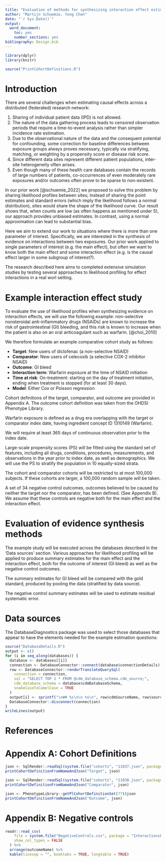 ```yaml
---
title: "Evaluation of methods for synthesizing interaction effect estimates"
author: "Martijn Schuemie, Yong Chen"
date: "`r Sys.Date()`"
output: 
  word_document: 
    toc: yes
    number_sections: yes
bibliography: Design.bib
---
```


```r
library(dplyr)
library(knitr)

source("PrintCohortDefinitions.R")

```

# Introduction

There are several challenges when estimating causal effects across a distributed (federated) research network:

1. Sharing of individual patient data (IPD) is not allowed.
2. The nature of the data gathering process leads to censored observation periods that require a time-to-event analysis rather than simpler incidence rate estimation. 
3. Due to the observational nature of the data and the consequent potential for confounding, some correction for baseline differences between exposure groups always proves necessary, typically via stratifying, matching, or weighting by a propensity score or disease risk score.
4. Since different data sites represent different patient populations, inter-site heterogeneity often arises. 
5. Even though many of these health care databases contain the records of large numbers of patients, co-occurrences of even moderately rare exposures and/or outcomes often prove to be sparse to non-existent.

In our prior work [@schuemie_2022] we proposed to solve this problem by sharing likelihood profiles between sites; Instead of sharing the point estimates and standard errors (which imply the likelihood follows a normal distribution), sites would share the shape of the likelihood curve. Our result shows that, when counts are low (as often happens as mentioned under 5), our approach provides unbiased estimates. In contrast, using a normal approximation can lead to substantial bias.

Here we aim to extend our work to situations where there is more than one parameter of interest. Specifically, we are interested in the synthesis of evidence on interactions between two exposures. Our prior work applied to single parameters of interest (e.g. the main effect), but often we want to know both the main effect and some interaction effect (e.g. is the causal effect larger in some subgroup of interest?).

The research described here aims to completed extensive simulation studies by testing several approaches to likelihood profiling for effect interactions in a real worl setting.


# Example interaction effect study

To evaluate the use of likelihood profiles when synthesizing evidence on interaction effects, we will use the following example: non-selective nonsteroidal anti-inflammatory drugs (NSAIDs) are known to increase the risk of gastrointestinal (GI) bleeding, and this risk is known to increase when the patient is also on an oral anticoagulant such as warfarin. [@choi_2010]

We therefore formulate an example comparative cohort study as follows:

- **Target**: New users of diclofenac (a non-selective NSAID)
- **Comparator**: New users of celecoxib (a selective COX-2 inhibitor NSAID)
- **Outcome**: GI bleed
- **Interaction term**: Warfarin exposure at the time of NSAID initiation
- **Time at risk**: On-treatment: starting on the day of treatment initiation, ending when treatment is stopped (for at least 30 days).
- **Model**: Either Cox or Poisson regression

Cohort definitions of the target, comparator, and outcome are provided in Appendix A. The outcome cohort definition was taken from the OHDSI Phenotype Library.

Warfarin exposure is defined as a drug era overlapping with the target or comparator index date, having ingredient concept ID 1310149 (Warfarin).

We will require at least 365 days of continuous observation prior to the index date.

Large-scale propensity scores (PS) will be fitted using the standard set of features, including all drugs, conditions, procedures, measurements, and observations in the year prior to index date, as well as demographics. We will use the PS to stratify the population in 10 equally-sized strata.

The cohort and comparator cohorts will be restricted to at most 100,000 subjects. If these cohorts are larger, a 100,000 random sample will be taken.

A set of 34 negative control outcomes, outcomes believed to be caused by neither the target nor the comparator, has been defined. (See Appendix B). We assume that these controls are negative both for the main effect and the interaction effect.


# Evaluation of evidence synthesis methods

The example study will be executed across the databases described in the 'Data sources' section. Various approaches for likelihood profiling will be applied to produce summary estimates for the main effect and the interaction effect, both for the outcome of interest (GI bleed) as well as the negative control outcomes. 

The summary estimates for GI bleed will be compared with the gold standard, produced by pooling the data (stratified by data source).

The negative control summary estimates will be used to estimate residual systematic error.


# Data sources

The DatabaseDiagnostics package was used to select those databases that appear to have the elements needed for the example estimation questions:

```r
source("DatabaseDetails.R")
output <- c()
for (i in seq_along(databases)) {
  database <- databases[[i]]
  connection <- DatabaseConnector::connect(database$connectionDetails)
  row <- DatabaseConnector::renderTranslateQuerySql(
    connection = connection, 
    sql = "SELECT TOP 1 * FROM @cdm_database_schema.cdm_source;",
    cdm_database_schema = database$cdmDatabaseSchema,
    snakeCaseToCamelCase = TRUE
  )
  output[i] <- sprintf("\n## %s\n\n %s\n", row$cdmSourceName, row$sourceDescription)
  DatabaseConnector::disconnect(connection)
}
writeLines(output)
```


# References

<div id="refs"></div>

# Appendix A: Cohort Definitions

```r
json <- SqlRender::readSql(system.file("cohorts", "11037.json", package = "InteractionsEval"))
printCohortDefinitionFromNameAndJson("Target", json)
```

```r
json <- SqlRender::readSql(system.file("cohorts", "11038.json", package = "InteractionsEval"))
printCohortDefinitionFromNameAndJson("Comparator", json)
```

```r
json <- PhenotypeLibrary::getPlCohortDefinitionSet(77)$json
printCohortDefinitionFromNameAndJson("Outcome", json)
```

# Appendix B: Negative controls
```r
readr::read_csv(
    file = system.file("NegativeControls.csv", package = "InteractionsEval"),
    show_col_types = FALSE
  ) %>%
  arrange(outcomeName) %>%
  kable(linesep = "", booktabs = TRUE, longtable = TRUE)
```
